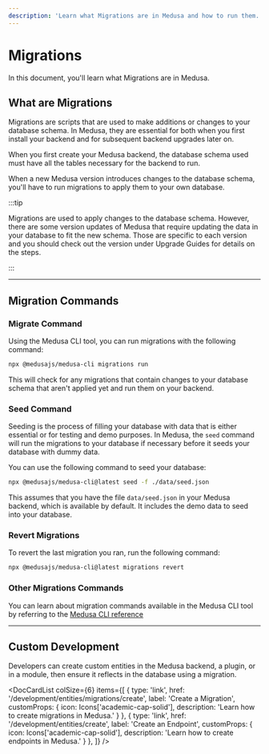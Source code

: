 ```yaml
---
description: 'Learn what Migrations are in Medusa and how to run them. Migrations are used to make changes to the database schema that Medusa is linked to.'
---
```



# Migrations

In this document, you'll learn what Migrations are in Medusa.

## What are Migrations

Migrations are scripts that are used to make additions or changes to your database schema. In Medusa, they are essential for both when you first install your backend and for subsequent backend upgrades later on.

When you first create your Medusa backend, the database schema used must have all the tables necessary for the backend to run.

When a new Medusa version introduces changes to the database schema, you'll have to run migrations to apply them to your own database.

:::tip

Migrations are used to apply changes to the database schema. However, there are some version updates of Medusa that require updating the data in your database to fit the new schema. Those are specific to each version and you should check out the version under Upgrade Guides for details on the steps.

:::

---

## Migration Commands

### Migrate Command

Using the Medusa CLI tool, you can run migrations with the following command:

```bash
npx @medusajs/medusa-cli migrations run
```

This will check for any migrations that contain changes to your database schema that aren't applied yet and run them on your backend.

### Seed Command

Seeding is the process of filling your database with data that is either essential or for testing and demo purposes. In Medusa, the `seed` command will run the migrations to your database if necessary before it seeds your database with dummy data.

You can use the following command to seed your database:

```bash
npx @medusajs/medusa-cli@latest seed -f ./data/seed.json
```

This assumes that you have the file `data/seed.json` in your Medusa backend, which is available by default. It includes the demo data to seed into your database.

### Revert Migrations

To revert the last migration you ran, run the following command:

```bash
npx @medusajs/medusa-cli@latest migrations revert
```

### Other Migrations Commands

You can learn about migration commands available in the Medusa CLI tool by referring to the [Medusa CLI reference](../../../cli/reference.mdx#migrations)

---

## Custom Development

Developers can create custom entities in the Medusa backend, a plugin, or in a module, then ensure it reflects in the database using a migration.

<DocCardList colSize={6} items={[
  {
    type: 'link',
    href: '/development/entities/migrations/create',
    label: 'Create a Migration',
    customProps: {
      icon: Icons['academic-cap-solid'],
      description: 'Learn how to create migrations in Medusa.'
    }
  },
  {
    type: 'link',
    href: '/development/entities/create',
    label: 'Create an Endpoint',
    customProps: {
      icon: Icons['academic-cap-solid'],
      description: 'Learn how to create endpoints in Medusa.'
    }
  },
]} />